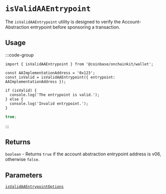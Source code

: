 # `isValidAAEntrypoint`

The `isValidAAEntrypoint` utility is designed to verify the Account-Abstraction entrypoint before sponsoring a transaction.

## Usage

:::code-group

```tsx twoslash [code]
import { isValidAAEntrypoint } from '@coinbase/onchainkit/wallet';

const AAImplementationAddress = '0x123';
const isValid = isValidAAEntrypoint({ entrypoint: AAImplementationAddress });

if (isValid) {
  console.log('The entrypoint is valid.');
} else {
  console.log('Invalid entrypoint.');
}
```

```ts [return value]
true;
```

:::

## Returns

`boolean` - Returns `true` if the account abstraction entrypoint address is v06, otherwise `false`.

## Parameters

[`isValidAAEntrypointOptions`](/wallet/types#isvalidaaentrypointoptions)
